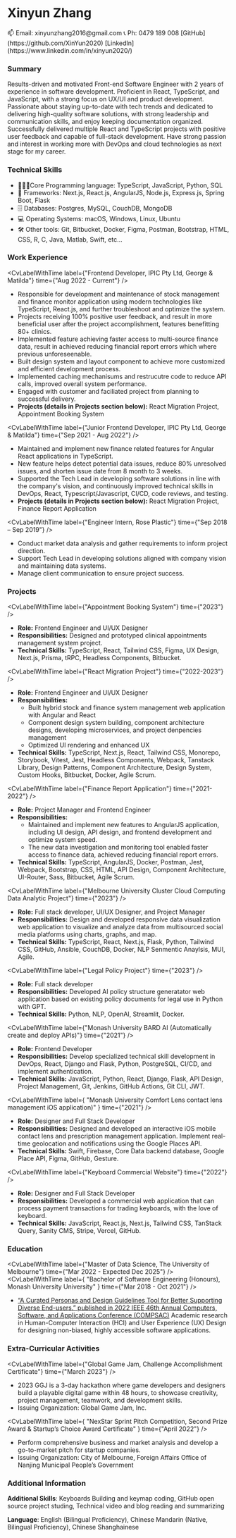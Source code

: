 
<div className="flex flex-col gap-4 ">
<h1 className="text-center text-3xl font-plex italic font-semibold">
  Xinyun Zhang
</h1>

  <div className="flex flex-col md:flex-row md:justify-between">
    <span>📫 Email: xinyunzhang2016@gmail.com</span>
    <span>📞 Ph: 0479 189 008</span>
    <span>[GitHub](https://github.com/XinYun2020)</span>
    <span>[LinkedIn](https://www.linkedin.com/in/xinyun2020/)</span>
  </div>
</div>

### Summary

Results-driven and motivated Front-end Software Engineer with 2 years of experience in software development. Proficient in React, TypeScript, and JavaScript, with a strong focus on UX/UI and product development. Passionate about staying up-to-date with tech trends and dedicated to delivering high-quality software solutions, with strong leadership and communication skills, and enjoy keeping documentation organized. Successfully delivered multiple React and TypeScript projects with positive user feedback and capable of full-stack development. Have strong passion and interest in working more with DevOps and cloud technologies as next stage for my career.

### Technical Skills

- 👩🏻‍💻Core Programming language: TypeScript, JavaScript, Python, SQL
- 🧰 Frameworks: Next.js, React.js, AngularJS, Node.js, Express.js, Spring Boot, Flask
- 🗄️ Databases: Postgres, MySQL, CouchDB, MongoDB
- 💻 Operating Systems: macOS, Windows, Linux, Ubuntu
- 🛠️ Other tools: Git, Bitbucket, Docker, Figma, Postman, Bootstrap, HTML, CSS, R, C, Java, Matlab, Swift, etc...

### Work Experience

<CvLabelWithTime
  label={"Frontend Developer, IPIC Pty Ltd, George & Matilda"}
  time={"Aug 2022 - Current"}
/>

- Responsible for development and maintenance of stock management and finance monitor application using modern technologies like TypeScript, React.js, and further troubleshoot and optimize the system.
- Projects receiving 100% positive user feedback, and result in more beneficial user after the project accomplishment, features benefitting 80+ clinics.
- Implemented feature achieving faster access to multi-source finance data, result in achieved reducing financial report errors which where previous unforeseenable.
- Built design system and layout component to achieve more customized and efficient development process.
- Implemented caching mechanisums and restrucutre code to reduce API calls, improved overall system performance.
- Engaged with customer and faciliated project from planning to successful delivery.
- **Projects (details in Projects section below):** React Migration Project, Appointment Booking System

<CvLabelWithTime
  label={"Junior Frontend Developer, IPIC Pty Ltd, George & Matilda"}
  time={"Sep 2021 - Aug 2022"}
/>

- Maintained and implement new finance related features for Angular React applications in TypeScript.
- New feature helps detect potential data issues, reduce 80% unresolved issues, and shorten issue date from 8 month to 3 weeks.
- Supported the Tech Lead in developing software solutions in line with the company's vision, and continuously improved technical skills in DevOps, React, Typescript/Javascript, CI/CD, code reviews, and testing.
- **Projects (details in Projects section below):** React Migration Project, Finance Report Application

<CvLabelWithTime
  label={"Engineer Intern, Rose Plastic"}
  time={"Sep 2018 – Sep 2019"}
/>

- Conduct market data analysis and gather requirements to inform project direction.
- Support Tech Lead in developing solutions aligned with company vision and maintaining data systems.
- Manage client communication to ensure project success.

### Projects

<CvLabelWithTime label={"Appointment Booking System"} time={"2023"} />

- **Role:** Frontend Engineer and UI/UX Designer
- **Responsibilities:** Designed and prototyped clinical appointments management system project.
- **Technical Skills:** TypeScript, React, Tailwind CSS, Figma, UX Design, Next.js, Prisma, tRPC, Headless Components, Bitbucket.

<CvLabelWithTime label={"React Migration Project"} time={"2022-2023"} />

- **Role:** Frontend Engineer and UI/UX Designer
- **Responsibilities:**
  - Built hybrid stock and finance system management web application with Angular and React
  - Component design system building, component architecture designs, developing microservices, and project denpencies management
  - Optimized UI rendering and enhanced UX
- **Technical Skills:** TypeScript, Next.js, React, Tailwind CSS, Monorepo, Storybook, Vitest, Jest, Headless Components, Webpack, Tanstack Library, Design Patterns, Component Architecture, Design System, Custom Hooks, Bitbucket, Docker, Agile Scrum.

<CvLabelWithTime label={"Finance Report Application"} time={"2021-2022"} />

- **Role:** Project Manager and Frontend Engineer
- **Responsibilities:**
  - Maintained and implement new features to AngularJS application, including UI design, API design, and frontend development and optimize system speed.
  - The new data investigation and monitoring tool enabled faster access to finance data, achieved reducing financial report errors.
- **Technical Skills:** TypeScript, AngularJS, Docker, Postman, Jest, Webpack, Bootstrap, CSS, HTML, API Design, Component Architecture, UI-Router, Sass, Bitbucket, Agile Scrum.

<CvLabelWithTime
  label={"Melbourne University Cluster Cloud Computing Data Analytic Project"}
  time={"2023"}
/>

- **Role:** Full stack developer, UI/UX Designer, and Project Manager
- **Responsibilities:** Design and developed responsive data visualization web application to visualize and analyze data from multisourced social media platforms using charts, graphs, and map.
- **Technical Skills:** TypeScript, React, Next.js, Flask, Python, Tailwind CSS, GitHub, Ansible, CouchDB, Docker, NLP Senmentic Anaylsis, MUI, Agile.

<CvLabelWithTime label={"Legal Policy Project"} time={"2023"} />

- **Role:** Full stack developer
- **Responsibilities:** Developed AI policy structure generatator web application based on existing policy documents for legal use in Python with GPT.
- **Technical Skills:** Python, NLP, OpenAI, Streamlit, Docker.

<CvLabelWithTime
  label={"Monash University BARD AI (Automatically create and deploy APIs)"}
  time={"2021"}
/>

- **Role:** Frontend Developer
- **Responsibilities:** Develop specialized technical skill development in DevOps, React, Django and Flask, Python, PostgreSQL, CI/CD, and implement authentication.
- **Technical Skills:** JavaScript, Python, React, Django, Flask, API Design, Project Management, Git, Jenkins, GitHub Actions, Git CLI, JWT.

<CvLabelWithTime
  label={
    "Monash University Comfort Lens contact lens management iOS application)"
  }
  time={"2021"}
/>

- **Role:** Designer and Full Stack Developer
- **Responsibilities:** Designed and developed an interactive iOS mobile contact lens and prescription management application. Implement real-time geolocation and notifications using the Google Places API.
- **Technical Skills:** Swift, Firebase, Core Data backend database, Google Place API, Figma, GitHub, Gesture.

<CvLabelWithTime label={"Keyboard Commercial Website"} time={"2022"} />

- **Role:** Designer and Full Stack Developer
- **Responsibilities:** Developed a commercial web application that can process payment transactions for trading keyboards, with the love of keyboard.
- **Technical Skills:** JavaScript, React.js, Next.js, Tailwind CSS, TanStack Query, Sanity CMS, Stripe, Vercel, GitHub.

### Education

<CvLabelWithTime
  label={"Master of Data Science, The University of Melbourne"}
  time={"Mar 2022 - Expected Dec 2025"}
/>
<CvLabelWithTime
  label={
    "Bachelor of Software Engineering (Honours), Monash University University"
  }
  time={"Mar 2018 - Oct 2021"}
/>

- [“A Curated Personas and Design Guidelines Tool for Better Supporting Diverse End-users.” published in 2022 IEEE 46th Annual Computers, Software, and Applications Conference (COMPSAC)](https://ieeexplore.ieee.org/abstract/document/9842733) Academic research in Human-Computer Interaction (HCI) and User Experience (UX) Design for designing non-biased, highly accessible software applications.

### Extra-Curricular Activities

<CvLabelWithTime
  label={"Global Game Jam, Challenge Accomplishment Certificate"}
  time={"March 2023"}
/>

- 2023 GGJ is a 3-day hackathon where game developers and designers build a playable digital game within 48 hours, to showcase creativity, project management, teamwork, and development skills.
- Issuing Organization: Global Game Jam, Inc.

<CvLabelWithTime
  label={
    "NexStar Sprint Pitch Competition, Second Prize Award & Startup’s Choice Award Certificate"
  }
  time={"April 2022"}
/>

- Perform comprehensive business and market analysis and develop a go-to-market pitch for startup companies.
- Issuing Organization: City of Melbourne, Foreign Affairs Office of Nanjing Municipal People’s Government

### Additional Information

**Additional Skills**: Keyboards Building and keymap coding, GitHub open source project studing, Technical video and blog reading and summarizing

**Language**: English (Bilingual Proficiency), Chinese Mandarin (Native, Bilingual Proficiency), Chinese Shanghainese

<CvPDFDownloadButton />
